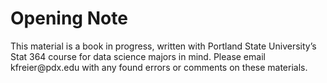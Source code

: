 # Opening Note {.unnumbered}

This material is a book in progress, written with Portland State University's Stat 364 course for data science majors in mind. Please email kfreier\@pdx.edu with any found errors or comments on these materials.
